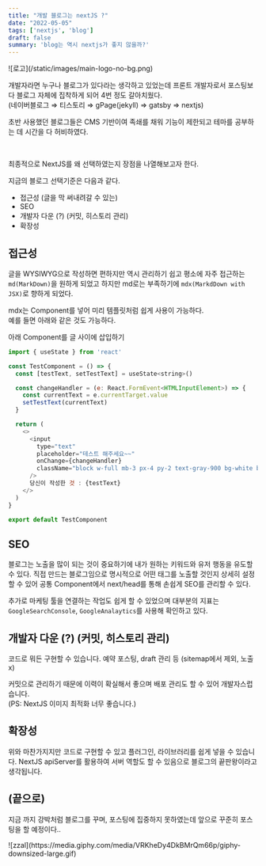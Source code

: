```yaml
---
title: "개발 블로그는 nextJS ?"
date: "2022-05-05"
tags: ['nextjs', 'blog']
draft: false
summary: 'blog는 역시 nextjs가 좋지 않을까?'
---
```



<div className="flex flex-col items-center flex-wrap -mx-2 overflow-hidden xl:-mx-2">
  <div className="my-1 px-2 w-1/4 overflow-hidden xl:my-1 xl:px-2 xl:w-1/4">
    ![로고](/static/images/main-logo-no-bg.png)
  </div>
</div>

개발자라면 누구나 블로그가 있다라는 생각하고 있었는데 프론트 개발자로서 포스팅보다 블로그 자체에 집착하게 되어 4번 정도 갈아치웠다. <br/>
(네이버블로그 ⇒ 티스토리  ⇒ gPage(jekyll) ⇒ gatsby ⇒ nextjs)

초반 사용했던 블로그들은 CMS 기반이여 족쇄를 채워 기능이 제한되고 테마를 공부하는 데 시간을 다 허비하였다.

<br/>

최종적으로 NextJS를 왜 선택하였는지 장점을 나열해보고자 한다.

지금의 블로그 선택기준은 다음과 같다. 

- 접근성 (글을 막 써내려갈 수 있는)
- SEO
- 개발자 다운 (?) (커밋, 히스토리 관리)
- 확장성

## 접근성

글을 WYSIWYG으로 작성하면 편하지만 역시 관리하기 쉽고 평소에 자주 접근하는 `md(MarkDown)`을 원하게 되었고 하지만 md로는 부족하기에 `mdx(MarkdDown with JSX)`로 향하게 되었다.

mdx는 Component를 넣어 미리 템플릿처럼 쉽게 사용이 가능하다. <br/>
예를 들면 아래와 같은 것도 가능하다.

아래 Component를 글 사이에 삽입하기

```javascript
import { useState } from 'react'

const TestComponent = () => {
  const [testText, setTestText] = useState<string>()

  const changeHandler = (e: React.FormEvent<HTMLInputElement>) => {
    const currentText = e.currentTarget.value
    setTestText(currentText)
  }

  return (
    <>
      <input
        type="text"
        placeholder="테스트 해주세요~~"
        onChange={changeHandler}
        className="block w-full mb-3 px-4 py-2 text-gray-900 bg-white border border-gray-300 rounded-md dark:border-gray-900 focus:ring-primary-500 focus:border-primary-500 dark:bg-gray-800 dark:text-gray-100"
      />
      당신이 작성한 것 : {testText}
    </>
  )
}

export default TestComponent
```

<TestComponent />

## SEO

블로그는 노출을 많이 되는 것이 중요하기에 내가 원하는 키워드와 유저 행동을 유도할 수 있다.
직접 만드는 블로그임으로 명시적으로 어떤 태그를 노출할 것인지 상세히 설정할 수 있어 공통 Component에서 next/head를 통해 손쉽게 SEO를 관리할 수 있다. 

추가로 마케팅 툴을 연결하는 작업도 쉽게 할 수 있었으며 대부분의 지표는 `GoogleSearchConsole`, `GoogleAnalaytics`를 사용해 확인하고 있다.

## 개발자 다운 (?) (커밋, 히스토리 관리)
코드로 뭐든 구현할 수 있습니다. 예약 포스팅, draft 관리 등 (sitemap에서 제외, 노출x)

커밋으로 관리하기 때문에 이력이 확실해서 좋으며 배포 관리도 할 수 있어 개발자스럽습니다. <br/>
(PS: NextJS 이미지 최적화 너무 좋습니다.)

## 확장성
위와 마찬가지지만 코드로 구현할 수 있고 플러그인, 라이브러리를 쉽게 넣을 수 있습니다.
NextJS apiServer를 활용하여 서버 역할도 할 수 있음으로 블로그의 끝판왕이라고 생각됩니다.

## (끝으로)
지금 까지 강박처럼 블로그를 꾸며, 포스팅에 집중하지 못하였는데
앞으로 꾸준히 포스팅을 할 예정이다..

<div className="flex flex-col items-center flex-wrap -mx-2 overflow-hidden xl:-mx-2">
  <div className="my-1 px-2 w-1/4 overflow-hidden xl:my-1 xl:px-2 xl:w-1/4">
    ![zzal](https://media.giphy.com/media/VRKheDy4DkBMrQm66p/giphy-downsized-large.gif)
  </div>
</div>

